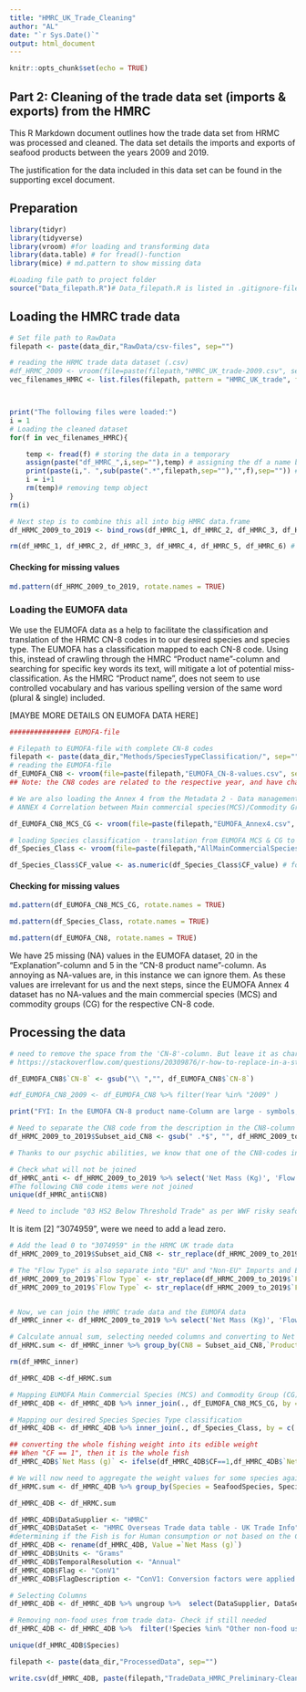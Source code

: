 ```yaml
---
title: "HMRC_UK_Trade_Cleaning"
author: "AL"
date: "`r Sys.Date()`"
output: html_document
---
```


```r
knitr::opts_chunk$set(echo = TRUE)
```

## Part 2: Cleaning of the trade data set (imports & exports) from the HMRC 

This R Markdown document outlines how the trade data set from HRMC was processed and cleaned. The data set details the imports and exports of seafood products between the years 2009 and 2019. 

The justification for the data included in this data set can be found in the supporting excel document.  

## Preparation

```r
library(tidyr)
library(tidyverse)
library(vroom) #for loading and transforming data
library(data.table) # for fread()-function
library(mice) # md.pattern to show missing data

```

```r
#Loading file path to project folder
source("Data_filepath.R")# Data_filepath.R is listed in .gitignore-file. So, you will need to create that file yourself and provide your respected filepath using "data_dir <- [enter your here]"

```

## Loading the HMRC trade data

```r
# Set file path to RawData 
filepath <- paste(data_dir,"RawData/csv-files", sep="") 

# reading the HRMC trade data dataset (.csv)
#df_HRMC_2009 <- vroom(file=paste(filepath,"HMRC_UK_trade-2009.csv", sep="/"))
vec_filenames_HMRC <- list.files(filepath, pattern = "HMRC_UK_trade", full.names = TRUE)



print("The following files were loaded:")
i = 1
# Loading the cleaned dataset
for(f in vec_filenames_HMRC){

    temp <- fread(f) # storing the data in a temporary 
    assign(paste("df_HMRC_",i,sep=""),temp) # assigning the df a name based on input dataset
    print(paste(i,". ",sub(paste(".*",filepath,sep=""),"",f),sep="")) # print out which dataset files had been used
    i = i+1
    rm(temp)# removing temp object
}
rm(i)

# Next step is to combine this all into big HMRC data.frame
df_HRMC_2009_to_2019 <- bind_rows(df_HMRC_1, df_HMRC_2, df_HMRC_3, df_HMRC_4, df_HMRC_5, df_HMRC_6)

rm(df_HMRC_1, df_HMRC_2, df_HMRC_3, df_HMRC_4, df_HMRC_5, df_HMRC_6) # removing the unneeded df

```

#### Checking for missing values


```r
md.pattern(df_HRMC_2009_to_2019, rotate.names = TRUE)
```


### Loading the EUMOFA data

We use the EUMOFA data as a help to facilitate the classification and translation of the HRMC CN-8 codes in to our desired species and species type. The EUMOFA has a classification mapped to each CN-8 code. Using this, instead of crawling through the HMRC "Product name"-column and searching for specific key words its text, will mitigate a lot of potential miss-classification. As the HMRC "Product name", does not seem to use controlled vocabulary and has various spelling version of the same word (plural & single) included.  

[MAYBE MORE DETAILS ON EUMOFA DATA HERE]

```r
############### EUMOFA-file

# Filepath to EUMOFA-file with complete CN-8 codes
filepath <- paste(data_dir,"Methods/SpeciesTypeClassification/", sep="")
# reading the EUMOFA-file
df_EUMOFA_CN8 <- vroom(file=paste(filepath,"EUMOFA_CN-8-values.csv", sep="/"))
## Note: the CN8 codes are related to the respective year, and have change over time.

# We are also loading the Annex 4 from the Metadata 2 - Data management EUFOMA https://www.eumofa.eu/supply-balance-and-other-methodologies
# ANNEX 4 Correlation between Main commercial species(MCS)/Commodity Groups (CG) and CN-8 from 2001 to 2022 Revision 1.2

df_EUMOFA_CN8_MCS_CG <- vroom(file=paste(filepath,"EUMOFA_Annex4.csv", sep="/"))

# loading Species classification - translation from EUMOFA MCS & CG to the classification we want to use.
df_Species_Class <- vroom(file=paste(filepath,"AllMainCommercialSpecies_translations.csv", sep=""))

df_Species_Class$CF_value <- as.numeric(df_Species_Class$CF_value) # forcing numeric-class for calculation later and to turn the NoData values into NA 

```

#### Checking for missing values

```r

md.pattern(df_EUMOFA_CN8_MCS_CG, rotate.names = TRUE)

md.pattern(df_Species_Class, rotate.names = TRUE)

md.pattern(df_EUMOFA_CN8, rotate.names = TRUE)

```
We have 25 missing (NA) values in the EUMOFA dataset, 20 in the "Explanation"-column and 5 in the "CN-8 product name"-column. As annoying as NA-values are, in this instance we can ignore them. As these values are irrelevant for us and the next steps, since the EUMOFA Annex 4 dataset has no NA-values and the main commercial species (MCS) and commodity groups (CG) for the respective CN-8 code.  

## Processing the data

```r

# need to remove the space from the 'CN-8'-column. But leave it as character, so we don't loose the "0" at the beginning of the CN8 code
# https://stackoverflow.com/questions/20309876/r-how-to-replace-in-a-string

df_EUMOFA_CN8$`CN-8` <- gsub("\\ ","", df_EUMOFA_CN8$`CN-8`)

#df_EUMOFA_CN8_2009 <- df_EUMOFA_CN8 %>% filter(Year %in% "2009" )

print("FYI: In the EUMOFA CN-8 product name-Column are large - symbols, which R does not recognize replaces them with ? in a square")

```

```r
# Need to separate the CN8 code from the description in the CN8-column of the HMRC data
df_HRMC_2009_to_2019$Subset_aid_CN8 <- gsub(" .*$", "", df_HRMC_2009_to_2019$CN8) # subset string before white space

# Thanks to our psychic abilities, we know that one of the CN8-codes in the HRMC Uk trade is missing its lead 0. And we need to deal with that.  

# Check what will not be joined
df_HMRC_anti <- df_HRMC_2009_to_2019 %>% select('Net Mass (Kg)', 'Flow Type', 'Year','Month', 'Subset_aid_CN8', 'CN8') %>%  anti_join(.,df_EUMOFA_CN8, by = c('Subset_aid_CN8' = 'CN-8'))
#The following CN8 code items were not joined
unique(df_HMRC_anti$CN8)

# Need to include "03 HS2 Below Threshold Trade" as per WWF risky seafood business report
```

It is item [2] "3074959", were we need to add a lead zero. 

```r
# Add the lead 0 to "3074959" in the HRMC UK trade data
df_HRMC_2009_to_2019$Subset_aid_CN8 <- str_replace(df_HRMC_2009_to_2019$Subset_aid_CN8,"3074959","03074959")

# The "Flow Type" is also separate into "EU" and "Non-EU" Imports and Exports
df_HRMC_2009_to_2019$`Flow Type` <- str_replace(df_HRMC_2009_to_2019$`Flow Type`,"Non EU - ","") # needs to be first. Or else line 83 will remove "EU" from "Non EU -"
df_HRMC_2009_to_2019$`Flow Type` <- str_replace(df_HRMC_2009_to_2019$`Flow Type`,"EU - ","")


# Now, we can join the HMRC trade data and the EUMOFA data
df_HMRC_inner <- df_HRMC_2009_to_2019 %>% select('Net Mass (Kg)', 'Flow Type', 'Year','Month', 'Subset_aid_CN8') %>%  inner_join(.,df_EUMOFA_CN8, by = c('Subset_aid_CN8' = 'CN-8', 'Year' ))

```


```r
# Calculate annual sum, selecting needed columns and converting to Net Mass from kg to 1000 tonnes
df_HRMC.sum <- df_HMRC_inner %>% group_by(CN8 = Subset_aid_CN8,`Product name` =`CN-8 product name`, Year = Year, Commodity =`Flow Type`, CF) %>% summarise(`Net Mass (g)`= sum(`Net Mass (Kg)`)*1000,`Net Mass (kg)`= sum(`Net Mass (Kg)`))

rm(df_HMRC_inner)

df_HMRC_4DB <-df_HRMC.sum

```



```r

# Mapping EUMOFA Main Commercial Species (MCS) and Commodity Group (CG) classification
df_HMRC_4DB <- df_HMRC_4DB %>% inner_join(., df_EUMOFA_CN8_MCS_CG, by = c('CN8' = 'CN8 code', 'Year'))

# Mapping our desired Species Species Type classification
df_HMRC_4DB <- df_HMRC_4DB %>% inner_join(., df_Species_Class, by = c('MCS_descr' = 'MCS (DO NOT TOUCH)'))

## converting the whole fishing weight into its edible weight
## When "CF == 1", then it is the whole fish
df_HMRC_4DB$`Net Mass (g)` <- ifelse(df_HMRC_4DB$CF==1,df_HMRC_4DB$`Net Mass (g)`*df_HMRC_4DB$CF_value,df_HMRC_4DB$`Net Mass (g)`)

# We will now need to aggregate the weight values for some species again e.g. converting Atlantic & Pacific salmon to just "salmon".
df_HRMC.sum <- df_HMRC_4DB %>% group_by(Species = SeafoodSpecies, SpeciesType, Year, Commodity, SACN) %>% summarise(`Net Mass (g)`= sum(`Net Mass (kg)`)*1000,`Net Mass (kg)`= sum(`Net Mass (kg)`))

df_HMRC_4DB <- df_HRMC.sum

```


```r
df_HMRC_4DB$DataSupplier <- "HMRC"
df_HMRC_4DB$DataSet <- "HMRC Overseas Trade data table - UK Trade Info"
#determining if the Fish is for Human consumption or not based on the CF from the EUMOFA-file
df_HMRC_4DB <- rename(df_HMRC_4DB, Value =`Net Mass (g)`)
df_HMRC_4DB$Units <- "Grams"
df_HMRC_4DB$TemporalResolution <- "Annual"
df_HMRC_4DB$Flag <- "ConV1"
df_HMRC_4DB$FlagDescription <- "ConV1: Conversion factors were applied to all or part of the data (i.e., whole fish to edible portion)"

```


```r
# Selecting Columns
df_HMRC_4DB <- df_HMRC_4DB %>% ungroup %>%  select(DataSupplier, DataSet, Commodity, Species, SpeciesType, SACN, Value, Units, Year, TemporalResolution, Flag, FlagDescription)

# Removing non-food uses from trade data- Check if still needed
df_HMRC_4DB <- df_HMRC_4DB %>%  filter(!Species %in% "Other non-food use")

unique(df_HMRC_4DB$Species)

filepath <- paste(data_dir,"ProcessedData", sep="")

write.csv(df_HMRC_4DB, paste(filepath,"TradeData_HMRC_Preliminary-Cleaned.csv", sep="/"), row.names = FALSE)

```
